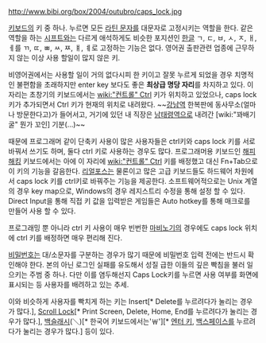 http://www.bibi.org/box/2004/outubro/caps_lock.jpg

[[키보드]]의 키 중 하나. 누르면 모든 [[라틴 문자]]를 대문자로 고정시키는 역할을 한다. 같은 역할을 하는 [[시프트]]와는 다르게 애석하게도 비슷한 포지션인 [[한글]] ㄱ, ㄷ, ㅂ, ㅅ, ㅈ, ㅐ, ㅔ를 ㄲ, ㄸ, ㅃ, ㅆ, ㅉ, ㅒ, ㅖ로 고정하는 기능은 없다. 영어권 출판관련 업종에 근무하지 않는 이상 사용 할일이 많지 않은 키.

비영어권에서는 사용할 일이 거의 없다시피 한 키이고 잘못 누르게 되었을 경우 치명적인 불편함을 초래하지만 enter key 보다도 좋은 '''최상급 명당 자리'''를 차지하고 있다. 이 자리는 초창기의 키보드에서는 [[wiki:"컨트롤" Ctrl]] 키가 위치하고 있었으나, caps lock 키가 추가되면서 Ctrl 키가 현재의 위치로 내려왔다. ~~[[강남역]] 한복판에 동사무소(얼마나 방문한다고)가 들어서고, 거기에 있던 내 직장은 [[남태령역]]으로 내려간 [wiki:"꽈배기굴" 뭔가 꼬인] 기분(...)~~

때문에 프로그래머 같이 단축키 사용이 많은 사용자들은 ctrl키와 caps lock 키를 서로 바꿔서 쓰기도 하며, 둘다 ctrl 키로 사용하는 경우도 많다. 프로그래머용 키보드인 [[해피해킹]] 키보드에서는 아에 이 자리에 [[wiki:"컨트롤" Ctrl]] 키를 배정했고 대신 Fn+Tab으로 이 키의 기능을 갈음한다. [[리얼포스]]는 물론이고 많은 고급 키보드들도 하드웨어 차원에서 caps lock 키를 ctrl키로 바꿔주는 기능을 제공한다. 소프트웨어적으로는 Unix 계열의 경우 key map으로, Windows의 경우 레지스트리 수정을 통해 설정 할 수 있다. Direct Input을 통해 직접 키 값을 입력받은 게임들은 Auto hotkey를 통해 매크로를 만들어 사용 할 수 있다.

프로그래밍 뿐 아니라 ctrl 키 사용이 매우 빈번한 [[마비노기]]의 경우에도 caps lock 위치에 ctrl 키를 배정하면 매우 편리해 진다.

[[비밀번호]]는 대/소문자를 구분하는 경우가 많기 때문에 비밀번호 입력 전에는 반드시 확인해야 한다. 본의 아닌 로그인 실패를 유도해서 성질 급한 이들의 깊은 빡침을 불러 일으키는 주범 중 하나. 다만 이를 염두해선지 Caps Lock키를 누르면 사용 여부를 화면에 표시되는 등 사용자를 배려하고 있는 추세.

이와 비슷하게 사용자를 빡치게 하는 키는 Insert[* Delete를 누르려다가 눌리는 경우가 많다.], [[Scroll Lock]][* Print Screen, Delete, Home, End를 누르려다가 눌리는 경우가 많다.], [[백슬래시]](＼)[* 한국어 키보드에서는'￦'][* [[엔터 키]], [[백스페이스]]를 누르려다가 눌리는 경우가 많다.] 등이 있다.
